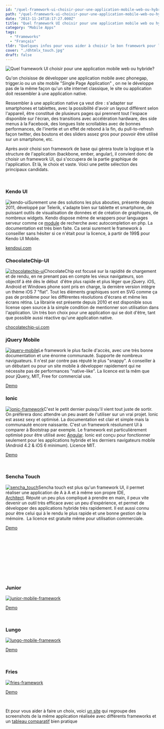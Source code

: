 ```yaml
---
id: "/quel-framework-ui-choisir-pour-une-application-mobile-web-ou-hybride"
path: "/quel-framework-ui-choisir-pour-une-application-mobile-web-ou-hybride"
date: "2013-11-24T18:17:27.000Z"
title: "Quel framework UI choisir pour une application mobile web ou hybride?"
category: "Mobile Apps"
tags: 
  - "Frameworks"
  - "Français"
tldr: "Quelques infos pour vous aider à choisir le bon framework pour le développement de votre application mobile."
cover: "./dhtmlx_touch.jpg"
draft: false
---
```


![Quel framework UI choisir pour une application mobile web ou hybride?](./dhtmlx_touch.jpg)

Qu'on choisisse de développer une application mobile avec phonegap, trigger.io ou un site mobile "Single Page Application" , on ne le développe pas de la même façon qu'un site internet classique, le site ou application doit ressembler à une application native.

Ressembler à une application native ça veut dire : s'adapter sur smartphones et tablettes, avec la possibilité d'avoir un layout différent selon l'appareil, être constitué de plusieurs pages qui prennent tout l'espace disponible sur l'écran, des transitions avec accélération hardware, des side menus à la Facebook, des longues liste scrollables avec de bonnes performances, de l'inertie et un effet de rebond à la fin, du pull-to-refresh façon twitter, des boutons et des sliders assez gros pour pouvoir être utilisé sur un smartphone, etc.

Après avoir choisi son framework de base qui gèrera toute la logique et la structure de l'application (backbone, ember, angular), il convient donc de choisir un framework UI, qui s'occupera de la partie graphique de l'application. Et là, le choix et vaste. Voici une petite sélection des principaux candidats.

 

### Kendo UI

![kendo-ui](./kendo-ui.jpg)Surement une des solutions les plus abouties, présente depuis 2011, développé par Telerik, s'adapte bien sur tablette et smartphone, de puissant outils de visualisation de données et de création de graphiques, de nombreux widgets. Kendo dispose même de wrappers pour languages serveur comme ce [module](http://demos.kendoui.com/web/autocomplete/index.html) de recherche avec autocompletion en php. La documentation est très bien faite. Ca serai surement le framework à conseiller sans hésiter si ce n'était pour la licence, à partir de 199$ pour Kendo UI Mobile.

[kendoui.com](http://www.kendoui.com/)

### ChocolateChip-UI

[![chocolatechip-ui](./chocolatechip-ui.jpg)](/posts/wp-content/uploads/2013/11/chocolatechip-ui.jpg)ChocolateChip est focusé sur la rapidité de chargement et de rendu, en ne prenant pas en compte les vieux navigateurs, son objectif à été dès le début  d'être plus rapide et plus léger que jQuery. iOS, Android et Windows phone sont pris en charge, la dernière version intègre un thème iOS 7 "flat". Tout les éléments graphiques sont en SVG comme ça pas de problème pour les différentes résolutions d'écrans et même les écrans rétina. La librairie est présente depuis 2010 et est disponible sous license open source à la simple condition de mentionner son utilisation dans l'application. Un très bon choix pour une application qui se doit d'être, tant que possible aussi réactive qu'une application native.

[chocolatechip-ui.com](http://chocolatechip-ui.com/)



### jQuery Mobile

[![jquery-mobile](./jquery-mobile.jpg)](/posts/wp-content/uploads/2013/11/jquery-mobile.jpg)Le framework le plus facile d'accès, avec une très bonne documentation et une énorme communauté. Supporte de nombreux naviguateurs. Il n'est par contre pas réputé le plus "snappy". A conseiller à un débutant ou pour un site mobile à développer rapidement qui ne nécessite pas de performances "native-like". La licence est la mêm que pour jQuery, MIT, Free for commercial use.

[Demo](http://view.jquerymobile.com/1.3.2/dist/demos/examples/) 



### Ionic

[![ionic-framework](./ionic-framework.jpg)](/posts/wp-content/uploads/2013/11/ionic-framework.jpg)C'est le petit dernier puisqu'il vient tout juste de sortir. On préfèrera donc attendre un peu avant de l'utiliser sur un vrai projet. Ionic est assez sexy et optimisé. La documentation est clair et simple mais la communauté encore naissante. C'est un framework résolument UI à comparer à Bootstrap par exemple. Le framework est particulièrement optimisé pour être utilisé avec [Angular](http://gaelbillon.com/outils-et-frameworks/#angular "Outils"). Ionic est conçu pour fonctionner seulement pour les applications hybride et les derniers navigateurs mobile (Android 4.2 & iOS 6 minimum). Licence MIT.

[Demo](http://ionicframework.com/docs/components)

 

### Sencha Touch

[![sencha_touch](./sencha_touch.jpg)](/posts/wp-content/uploads/2013/11/sencha_touch.jpg)Sencha touch est plus qu'un framework UI, il permet réaliser une application de A à A et à même son propre IDE, [Architect](http://www.sencha.com/products/architect/). Réputé un peu plus compliqué à prendre en main, il peux vite devenir un outil très efficace avec un peu d'expérience, et permet de développer des applications hybride très rapidement. Il est aussi connu pour être celui qui à le rendu le plus rapide et une bonne gestion de la mémoire.  La licence est gratuite même pour utilisation commerciale.

[Demo](http://dev.sencha.com/deploy/touch/examples/production/kitchensink/)

 

 

 

 

 

### Junior

[![junior-mobile-framework](./junior-mobile-framework.jpg)](/posts/wp-content/uploads/2013/11/junior-mobile-framework.jpg)

[Demo](http://justspamjustin.github.io/junior)

 

### Lungo

[![lungo-mobile-framework](./lungo-mobile-framework.jpg)](/posts/wp-content/uploads/2013/11/lungo-mobile-framework.jpg)

[Demo](http://lungo.tapquo.com/)

 

### Fries

[![fries-framework](./fries-framework.jpg)](/posts/wp-content/uploads/2013/11/fries-framework.jpg)

[Demo](http://jaunesarmiento.me/fries/)

 

Et pour vous aider à faire un choix, voici [un site](http://propertycross.com/) qui regroupe des screenshots de la même application réalisée avec différents frameworks et un [tableau comparatif](http://www.markus-falk.com/mobile-frameworks-comparison-chart/) bien pratique
